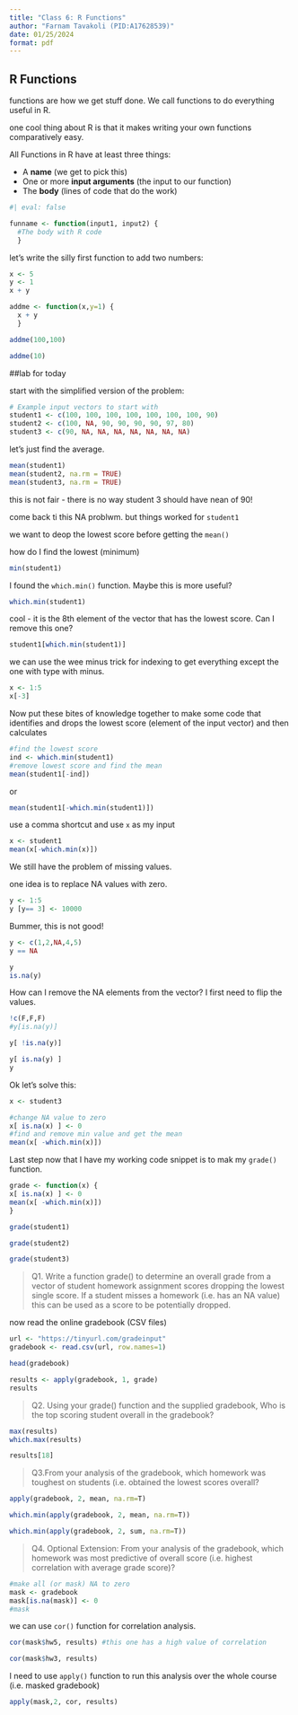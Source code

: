 ```yaml
---
title: "Class 6: R Functions"
author: "Farnam Tavakoli (PID:A17628539)"
date: 01/25/2024
format: pdf
---
```


## R Functions

functions are how we get stuff done. We call functions to do everything useful in R.

one cool thing about R is that it makes writing your own functions comparatively easy.

All Functions in R have at least three things:

- A **name** (we get to pick this)
- One or more **input arguments** (the input to our function)
- The **body** (lines of code that do the work)

```r
#| eval: false

funname <- function(input1, input2) {
  #The body with R code
  }
```

let's write the silly first function to add two numbers:

```r
x <- 5
y <- 1
x + y
```

```r
addme <- function(x,y=1) {
  x + y
  }
```


```r
addme(100,100)
```

```r
addme(10)
```

##lab for today

start with the simplified version of the problem:

```r
# Example input vectors to start with
student1 <- c(100, 100, 100, 100, 100, 100, 100, 90)
student2 <- c(100, NA, 90, 90, 90, 90, 97, 80)
student3 <- c(90, NA, NA, NA, NA, NA, NA, NA)
```

let's just find the average.

```r
mean(student1)
mean(student2, na.rm = TRUE)
mean(student3, na.rm = TRUE)
```

this is not fair - there is no way student 3 should have nean of 90!

come back ti this NA problwm. but things worked for `student1`

we want to deop the lowest score before getting the `mean()`

how do I find the lowest (minimum) 

```r
min(student1)
```

I found the `which.min()` function. Maybe this is more useful?

```r
which.min(student1)
```

cool - it is the 8th element of the vector that has the lowest score. Can I remove this one?

```r
student1[which.min(student1)]
```


we can use the wee minus trick for indexing to get everything except the one with type with minus.
```r
x <- 1:5
x[-3]
```

Now put these bites of knowledge together to make some code that identifies and drops the lowest score (element of the input vector) and then calculates 

```r
#find the lowest score
ind <- which.min(student1)
#remove lowest score and find the mean
mean(student1[-ind])

```

or 

```r
mean(student1[-which.min(student1)])
```

use a comma shortcut and use `x` as my input
```r
x <- student1
mean(x[-which.min(x)])

```

We still have the problem of missing values.

one idea is to replace NA values with zero.

```r
y <- 1:5
y [y== 3] <- 10000

```

Bummer, this is not good!
```r
y <- c(1,2,NA,4,5)
y == NA
```


```r
y
is.na(y)
```

How can I remove the NA elements from the vector?
I first need to flip the values.
```r
!c(F,F,F)
#y[is.na(y)]
```

```r
y[ !is.na(y)]
```

```r
y[ is.na(y) ]
y
```

Ok let's solve this:

```r
x <- student3

#change NA value to zero
x[ is.na(x) ] <- 0
#find and remove min value and get the mean
mean(x[ -which.min(x)])

```

Last step now that I have my working code snippet is to mak my `grade()` function.

```r
grade <- function(x) { 
x[ is.na(x) ] <- 0
mean(x[ -which.min(x)])
}
```

```r
grade(student1)
```

```r
grade(student2)
```

```r
grade(student3)
```

>Q1. Write a function grade() to determine an overall grade from a vector of student homework
assignment scores dropping the lowest single score. If a student misses a homework (i.e. has an
NA value) this can be used as a score to be potentially dropped.

now read the online gradebook (CSV files)

```r
url <- "https://tinyurl.com/gradeinput"
gradebook <- read.csv(url, row.names=1)

head(gradebook)
```

```r
results <- apply(gradebook, 1, grade)
results
```

>Q2. Using your grade() function and the supplied gradebook, Who is the top scoring student overall in the gradebook?

```r
max(results)
which.max(results)
```

```r
results[18]
```

>Q3.From your analysis of the gradebook, which homework was toughest on students (i.e. obtained the lowest scores overall?

```r
apply(gradebook, 2, mean, na.rm=T)
```

```r
which.min(apply(gradebook, 2, mean, na.rm=T))
```

```r
which.min(apply(gradebook, 2, sum, na.rm=T))

```

>Q4. Optional Extension: From your analysis of the gradebook, which homework was most
predictive of overall score (i.e. highest correlation with average grade score)?


```r
#make all (or mask) NA to zero
mask <- gradebook
mask[is.na(mask)] <- 0
#mask
```

we can use `cor()` function for correlation analysis.

```r
cor(mask$hw5, results) #this one has a high value of correlation

cor(mask$hw3, results)

```

I need to use `apply()` function to run this analysis over the whole course (i.e. masked gradebook)

```r
apply(mask,2, cor, results)
```

